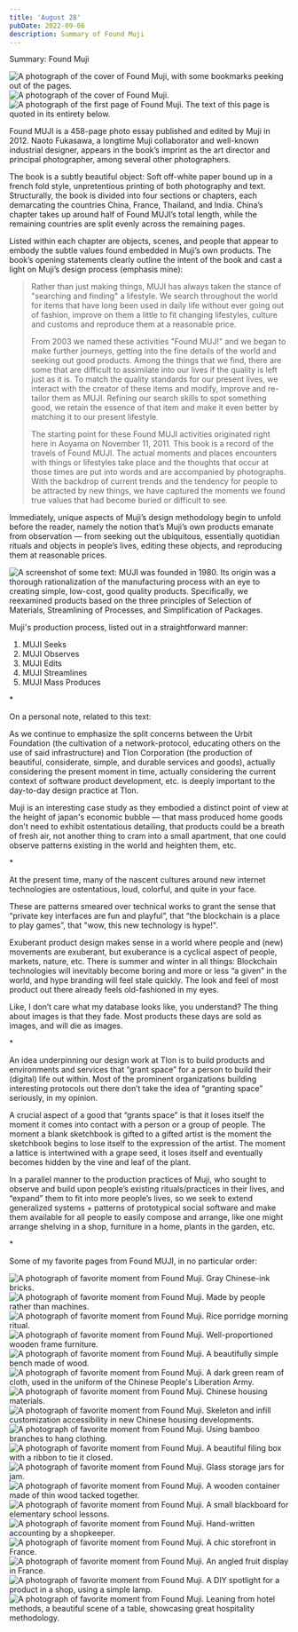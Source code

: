 ```yaml
---
title: 'August 28'
pubDate: 2022-09-06
description: Summary of Found Muji
---
```



Summary: Found Muji

<Image src={Muji01} alt="A photograph of the cover of Found Muji, with some bookmarks peeking out of the pages."/>

<Image src={Muji02} alt="A photograph of the cover of Found Muji."/>

<Image src={Muji03} alt="A photograph of the first page of Found Muji. The text of this page is quoted in its entirety below."/>

Found MUJI is a 458-page photo essay published and edited by Muji in 2012. Naoto Fukasawa, a longtime Muji collaborator and well-known industrial designer, appears in the book’s imprint as the art director and principal photographer, among several other photographers.

The book is a subtly beautiful object: Soft off-white paper bound up in a french fold style, unpretentious printing of both photography and text. Structurally, the book is divided into four sections or chapters, each demarcating the countries China, France, Thailand, and India. China’s chapter takes up around half of Found MUJI’s total length, while the remaining countries are split evenly across the remaining pages.

Listed within each chapter are objects, scenes, and people that appear to embody the subtle values found embedded in Muji’s own products. The book’s opening statements clearly outline the intent of the book and cast a light on Muji’s design process (emphasis mine):

> Rather than just making things, MUJI has always taken the stance of "searching and finding" a lifestyle. We search throughout the world for items that have long been used in daily life without ever going out of fashion, improve on them a little to fit changing lifestyles, culture and customs and reproduce them at a reasonable price.
> 
> From 2003 we named these activities "Found MUJ!" and we began to make further journeys, getting into the fine details of the world and seeking out good products. Among the things that we find, there are some that are difficult to assimilate into our lives if the quality is left just as it is. To match the quality standards for our present lives, we interact with the creator of these items and modify, improve and re-tailor them as MUJI. Refining our search skills to spot something good, we retain the essence of that item and make it even better by matching it to our present lifestyle.
> 
> The starting point for these Found MUJI activities originated right here in Aoyama on November 11, 2011. This book is a record of the travels of Found MUJI. The actual moments and places encounters with things or lifestyles take place and the thoughts that occur at those times are put into words and are accompanied by photographs. With the backdrop of current trends and the tendency for people to be attracted by new things, we have captured the moments we found true values that had become buried or difficult to see.

Immediately, unique aspects of Muji’s design methodology begin to unfold before the reader, namely the notion that’s Muji’s own products emanate from observation — from seeking out the ubiquitous, essentially quotidian rituals and objects in people’s lives, editing these objects, and reproducing them at reasonable prices.

<Image src={Muji05} alt="A screenshot of some text: MUJI was founded in 1980. Its origin was a thorough rationalization of the manufacturing process with an eye to creating simple, low-cost, good quality products. Specifically, we reexamined products based on the three principles of Selection of Materials, Streamlining of Processes, and Simplification of Packages."/>

Muji's production process, listed out in a straightforward manner:

1. MUJI Seeks
2. MUJI Observes
3. MUJI Edits
4. MUJI Streamlines
5. MUJI Mass Produces

\*

On a personal note, related to this text:

As we continue to emphasize the split concerns between the Urbit Foundation (the cultivation of a network-protocol, educating others on the use of said infrastructure) and Tlon Corporation (the production of beautiful, considerate, simple, and durable services and goods), actually considering the present moment in time, actually considering the current context of software product development, etc. is deeply important to the day-to-day design practice at Tlon.

Muji is an interesting case study as they embodied a distinct point of view at the height of japan's economic bubble — that mass produced home goods don't need to exhibit ostentatious detailing, that products could be a breath of fresh air, not another thing to cram into a small apartment, that one could observe patterns existing in the world and heighten them, etc.

\*

At the present time, many of the nascent cultures around new internet technologies are ostentatious, loud, colorful, and quite in your face.

These are patterns smeared over technical works to grant the sense that “private key interfaces are fun and playful”, that “the blockchain is a place to play games”, that "wow, this new technology is hype!".

Exuberant product design makes sense in a world where people and (new) movements are exuberant, but exuberance is a cyclical aspect of people, markets, nature, etc. There is summer and winter in all things: Blockchain technologies will inevitably become boring and more or less “a given” in the world, and hype branding will feel stale quickly. The look and feel of most product out there already feels old-fashioned in my eyes.

Like, I don’t care what my database looks like, you understand? The thing about images is that they fade. Most products these days are sold as images, and will die as images.

\*

An idea underpinning our design work at Tlon is to build products and environments and services that “grant space” for a person to build their (digital) life out within. Most of the prominent organizations building interesting protocols out there don’t take the idea of “granting space” seriously, in my opinion.

A crucial aspect of a good that “grants space” is that it loses itself the moment it comes into contact with a person or a group of people. The moment a blank sketchbook is gifted to a gifted artist is the moment the sketchbook begins to lose itself to the expression of the artist. The moment a lattice is intertwined with a grape seed, it loses itself and eventually becomes hidden by the vine and leaf of the plant.

In a parallel manner to the production practices of Muji, who sought to observe and build upon people’s existing rituals/practices in their lives, and “expand” them to fit into more people’s lives, so we seek to extend generalized systems + patterns of prototypical social software and make them available for all people to easily compose and arrange, like one might arrange shelving in a shop, furniture in a home, plants in the garden, etc.

\*

Some of my favorite pages from Found MUJI, in no particular order:

<Image src={Muji06} alt="A photograph of favorite moment from Found Muji. Gray Chinese-ink bricks."/>
<Image src={Muji07} alt="A photograph of favorite moment from Found Muji. Made by people rather than machines."/>
<Image src={Muji08} alt="A photograph of favorite moment from Found Muji. Rice porridge morning ritual."/>
<Image src={Muji09} alt="A photograph of favorite moment from Found Muji. Well-proportioned wooden frame furniture."/>
<Image src={Muji10} alt="A photograph of favorite moment from Found Muji. A beautifully simple bench made of wood."/>
<Image src={Muji11} alt="A photograph of favorite moment from Found Muji. A dark green ream of cloth, used in the uniform of the Chinese People's Liberation Army."/>
<Image src={Muji12} alt="A photograph of favorite moment from Found Muji. Chinese housing materials."/>
<Image src={Muji13} alt="A photograph of favorite moment from Found Muji. Skeleton and infill customization accessibility in new Chinese housing developments."/>
<Image src={Muji14} alt="A photograph of favorite moment from Found Muji. Using bamboo branches to hang clothing."/>
<Image src={Muji15} alt="A photograph of favorite moment from Found Muji. A beautiful filing box with a ribbon to tie it closed."/>
<Image src={Muji16} alt="A photograph of favorite moment from Found Muji. Glass storage jars for jam."/>
<Image src={Muji17} alt="A photograph of favorite moment from Found Muji. A wooden container made of thin wood tacked together."/>
<Image src={Muji18} alt="A photograph of favorite moment from Found Muji. A small blackboard for elementary school lessons."/>
<Image src={Muji19} alt="A photograph of favorite moment from Found Muji. Hand-written accounting by a shopkeeper."/>
<Image src={Muji20} alt="A photograph of favorite moment from Found Muji. A chic storefront in France."/>
<Image src={Muji21} alt="A photograph of favorite moment from Found Muji. An angled fruit display in France."/>
<Image src={Muji22} alt="A photograph of favorite moment from Found Muji. A DIY spotlight for a product in a shop, using a simple lamp."/>
<Image src={Muji23} alt="A photograph of favorite moment from Found Muji. Leaning from hotel methods, a beautiful scene of a table, showcasing great hospitality methodology."/>